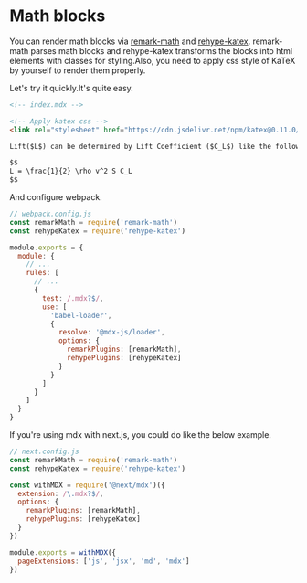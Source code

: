 # Math blocks

You can render math blocks via [remark-math](https://github.com/remarkjs/remark-math/blob/master/packages/remark-math) and [rehype-katex](https://github.com/remarkjs/remark-math/blob/master/packages/rehype-katex). remark-math parses math blocks and rehype-katex transforms the blocks into html elements with classes for styling.Also, you need to apply css style of KaTeX by yourself to render them properly.

Let's try it quickly.It's quite easy.

```md
<!-- index.mdx -->

<!-- Apply katex css -->
<link rel="stylesheet" href="https://cdn.jsdelivr.net/npm/katex@0.11.0/dist/katex.min.css" integrity="sha384-BdGj8xC2eZkQaxoQ8nSLefg4AV4/AwB3Fj+8SUSo7pnKP6Eoy18liIKTPn9oBYNG" crossOrigin="anonymous"/>

Lift($L$) can be determined by Lift Coefficient ($C_L$) like the following equation.

$$
L = \frac{1}{2} \rho v^2 S C_L
$$
```

And configure webpack.

```js
// webpack.config.js
const remarkMath = require('remark-math')
const rehypeKatex = require('rehype-katex')

module.exports = {
  module: {
    // ...
    rules: [
      // ...
      {
        test: /.mdx?$/,
        use: [
          'babel-loader',
          {
            resolve: '@mdx-js/loader',
            options: {
              remarkPlugins: [remarkMath],
              rehypePlugins: [rehypeKatex]
            }
          }
        ]
      }
    ]
  }
}
```

If you're using mdx with next.js, you could do like the below example.

```js
// next.config.js
const remarkMath = require('remark-math')
const rehypeKatex = require('rehype-katex')

const withMDX = require('@next/mdx')({
  extension: /\.mdx?$/,
  options: {
    remarkPlugins: [remarkMath],
    rehypePlugins: [rehypeKatex]
  }
})

module.exports = withMDX({
  pageExtensions: ['js', 'jsx', 'md', 'mdx']
})
```
